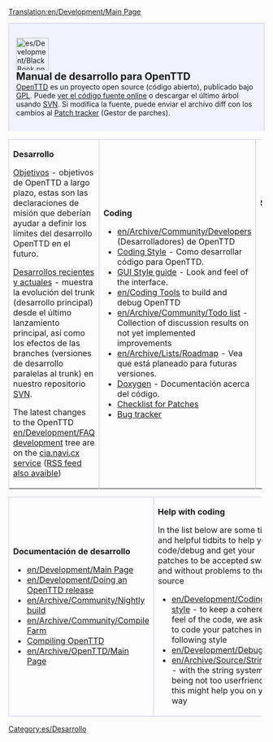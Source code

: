 [[Translation:en/Development/Main Page]]
{{es/Traducción|en/Development/Main Page|20}}

<div style="background-color: #f1f2fe; border: 1px solid #c7c8fe; margin:0; padding: 1em 1em 1em 1em; text-align:left; border-bottom: none;">
[[File:es/Development/BlackBook.png|64px|left]]
<strong style="font-size:1.4em; display:block">Manual de desarrollo para OpenTTD</strong>
[[es/Manual/Main Page|OpenTTD]] es un proyecto open source (código abierto), publicado bajo [http://www.gnu.org/copyleft/gpl.html GPL]. Puede [http://svn.openttd.org/ ver el código fuente online] o descargar el último árbol usando [[es/Development/Preguntas frecuentes sobre desarrollo|SVN]]. Si modifica la fuente, puede enviar el archivo diff con los cambios al [http://bugs.openttd.org Patch tracker] (Gestor de parches).
</div>
{| cellspacing="3" class="mainpagetable" align="center" cellpadding="10px" style="margin:0;"
|- valign="top" 
|width="33%" style="border: 1px solid #c7c8fe; border-bottom: none;"|
<font size="3">'''Desarrollo'''</font> <!-----------------------Desarrollo--------->

[[es/Development/Objetivos|Objetivos]] - objetivos de OpenTTD a largo plazo, estas son las declaraciones de misión que deberían ayudar a definir los límites del desarrollo OpenTTD en el futuro.

[[es/Desarrollos recientes y actuales|Desarrollos recientes y actuales]] - muestra la evolución del trunk (desarrollo principal) desde el último lanzamiento principal, así como los efectos de las branches (versiones de desarrollo paralelas al trunk) en nuestro repositorio [https://www.wikipedia.org/wiki/es:Subversion SVN].

The latest changes to the OpenTTD [[en/Development/FAQ development]] tree are on the [http://cia.navi.cx/stats/project/OpenTTD cia.navi.cx service] ([http://cia.navi.cx/stats/project/OpenTTD/.rss?ver=2&medium=unquoted&limit=15 RSS feed also avaible])

|width="33%" style="border: 1px solid #c7c8fe; border-bottom: none;"|
<font size="3">'''Coding'''</font>  <!-----------------------Coding--------->

*[[en/Archive/Community/Developers]] (Desarrolladores) de OpenTTD
*[[en/Development/Coding style|Coding Style]] - Como desarrollar código para OpenTTD.
*[[en/Development/GUI Style Guide|GUI Style guide]] - Look and feel of the interface.
*[[en/Coding Tools]] to build and debug OpenTTD
*[[en/Archive/Community/Todo list]] - Collection of discussion results on not yet implemented improvements
*[[en/Archive/Lists/Roadmap]] - Vea que está planeado para futuras versiones.
*[http://docs.openttd.org Doxygen] - Documentación acerca del código.
*[[en/Archive/Community/Patch Checklist|Checklist for Patches]]
*[http://bugs.openttd.org/ Bug tracker]

|width="33%" style="border: 1px solid #c7c8fe; border-bottom: none;"|
<font size="3">'''Subproyectos'''</font> <!-----------------------Subprojects--------->

*[[en/Development/NewGRF/Main Page]] - Encuentra información acerca de los gráficos de 32bpp, neGrfs, sustitución de gráficos, etc.
*[[en/Development/Script/Main Page|NoAI]] - a new framework for user-made AIs
*[[en/Archive/Community/Sound Effects Replacement]] - Creating a set of replacement sound effects for the game
*[[en/Community/Patches/Passenger and cargo destinations]] - A new way of handling cargo and passengers allowing specific destinations
*[[en/Manual/Passenger and cargo distribution]] - A new and better way of handling cargo and passengers allowing specific destinations
|}  <!------------- 3th part ------------->
{| cellspacing="3" class="mainpagetable" align="center" cellpadding="10px" style="background-color: #E7EBFF; border: 1px solid #c7c8fe; margin:0; border-top:none; padding:0; margin-bottom:2em"
|- valign="top"
|width="33%" style="border: 1px solid #c7c8fe;"|
<font size="3">'''Documentación de desarrollo'''</font>  <!---------Development documentation--------->

*[[en/Development/Main Page]]
*[[en/Development/Doing an OpenTTD release]]
*[[en/Archive/Community/Nightly build]]
*[[en/Archive/Community/Compile Farm]]
*[[:Category:en/Development/Compiling OpenTTD|Compiling OpenTTD]]
*[[en/Archive/OpenTTD/Main Page]]

|width="33%" style="border: 1px solid #c7c8fe;"|
<font size="3">'''Help with coding'''</font>  <!------------- Help with coding ------------->

In the list below are some tips, and helpful tidbits to help you code/debug and get your patches to be accepted swiftly and without problems to the source
*[[en/Development/Coding style]] - to keep a coherent feel of the code, we ask you to code your patches in the following style
*[[en/Development/Debugging]]
*[[en/Archive/Source/Strings]] - with the string system being not too userfriendly, this might help you on your way

|width="33%" style="border: 1px solid #c7c8fe;"|
<font size="3">'''Miscellaneous'''</font>  <!------------- Miscellaneous ------------->

* [http://www.openttd.org OpenTTD website]
* [http://www.tt-forums.net/viewforum.php?f=55 OpenTTD forum]
* [http://cia.vc/stats/project/OpenTTD CIA Stats]
* [[en/Archive/Community/Requested features]]
* [[en/Archive/Community/Rejected features|Rejected features]]
* [[en/Miscellaneous suggestions]]
|}


[[Category:es/Desarrollo]]